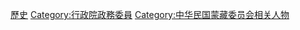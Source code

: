 [[Category:中華民國行政院所屬部會首長|歷史]]
[[Category:行政院政務委員|Category:行政院政務委員]]
[[Category:中华民国蒙藏委员会相关人物|Category:中华民国蒙藏委员会相关人物]]
